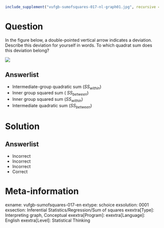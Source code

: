 ```r
include_supplement("vufgb-sumofsquares-017-nl-graph01.jpg", recursive = TRUE)
```

Question
========

In the figure below, a double-pointed vertical arrow indicates a deviation. Describe this deviation for yourself in words. To which quadrat sum does this deviation belong?

![](vufgb-sumofsquares-017-nl-graph01.jpg)
  
Answerlist
----------
* Intermediate-group quadratic sum ($SS_{within}$)
* Inner group squared sum ( $SS_{between}$)
* Inner group squared sum ($SS_{within}$)
* Intermediate quadratic sum ($SS_{between}$)


Solution
========

Answerlist
----------
* Incorrect
* Incorrect
* Incorrect
* Correct

Meta-information
================
exname: vufgb-sumofsquares-017-en
extype: schoice
exsolution: 0001
exsection: Inferential Statistics/Regression/Sum of squares
exextra[Type]: Interpreting graph, Conceptual
exextra[Program]: 
exextra[Language]: English
exextra[Level]: Statistical Thinking
